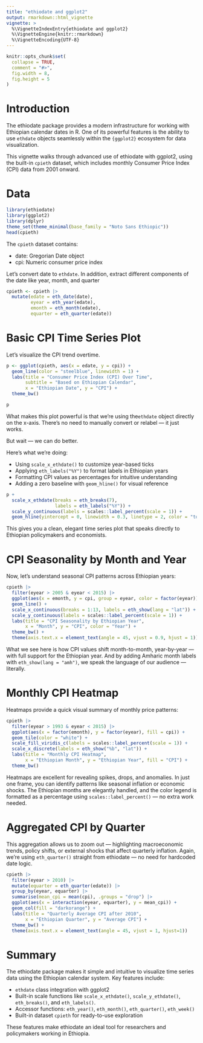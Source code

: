 ```yaml
---
title: "ethiodate and ggplot2"
output: rmarkdown::html_vignette
vignette: >
  %\VignetteIndexEntry{ethiodate and ggplot2}
  %\VignetteEngine{knitr::rmarkdown}
  %\VignetteEncoding{UTF-8}
---
```


```r
knitr::opts_chunk$set(
  collapse = TRUE,
  comment = "#>",
  fig.width = 8,
  fig.height = 5  
)
```

# Introduction

The ethiodate package provides a modern infrastructure for working with Ethiopian calendar dates in R. One of its powerful features is the ability to use `ethdate` objects seamlessly within the `{ggplot2}` ecosystem for data visualization.

This vignette walks through advanced use of ethiodate with ggplot2, using the built-in `cpieth` dataset, which includes monthly Consumer Price Index (CPI) data from 2001 onward.

# Data

```r
library(ethiodate)
library(ggplot2)
library(dplyr)
theme_set(theme_minimal(base_family = "Noto Sans Ethiopic"))
head(cpieth)
```

The `cpieth` dataset contains:

- date: Gregorian Date object
- cpi: Numeric consumer price index

Let’s convert date to `ethdate`. In addition, extract different components of the date like year, month, and quarter

```r
cpieth <- cpieth |>
  mutate(edate = eth_date(date),
         eyear = eth_year(edate),
         emonth = eth_month(edate),
         equarter = eth_quarter(edate))
```


# Basic CPI Time Series Plot

Let's visualize the CPI trend overtime.

```r
p <- ggplot(cpieth, aes(x = edate, y = cpi)) +
  geom_line(color = "steelblue", linewidth = 1) +
  labs(title = "Consumer Price Index (CPI) Over Time",
       subtitle = "Based on Ethiopian Calendar",
       x = "Ethiopian Date", y = "CPI") +
  theme_bw()

p
```

 What makes this plot powerful is that we're using the` ethdate` object directly on the x-axis. There’s no need to manually convert or relabel — it just works.

But wait — we can do better.

Here’s what we’re doing:

- Using `scale_x_ethdate()` to customize year-based ticks
- Applying `eth_labels("%Y")` to format labels in Ethiopian years
- Formatting CPI values as percentages for intuitive understanding
- Adding a zero baseline with `geom_hline()` for visual reference


```r
p + 
  scale_x_ethdate(breaks = eth_breaks(7),
                  labels = eth_labels("%Y")) + 
  scale_y_continuous(labels = scales::label_percent(scale = 1)) + 
  geom_hline(yintercept = 0, linewidth = 0.3, linetype = 2, color = "tomato")
```

This gives you a clean, elegant time series plot that speaks directly to Ethiopian policymakers and economists.


# CPI Seasonality by Month and Year

Now, let’s understand seasonal CPI patterns across Ethiopian years:

```r
cpieth |> 
  filter(eyear > 2005 & eyear < 2015) |> 
  ggplot(aes(x = emonth, y = cpi, group = eyear, color = factor(eyear))) +
  geom_line() +
  scale_x_continuous(breaks = 1:13, labels = eth_show(lang = "lat")) +
  scale_y_continuous(labels = scales::label_percent(scale = 1)) +
  labs(title = "CPI Seasonality by Ethiopian Year",
       x = "Month", y = "CPI", color = "Year") +
  theme_bw() + 
  theme(axis.text.x = element_text(angle = 45, vjust = 0.9, hjust = 1))

```


What we see here is how CPI values shift month-to-month, year-by-year — with full support for the Ethiopian year. And by adding Amharic month labels with `eth_show(lang = "amh")`, we speak the language of our audience — literally.

# Monthly CPI Heatmap

Heatmaps provide a quick visual summary of monthly price patterns:

```r
cpieth |> 
  filter(eyear > 1993 & eyear < 2015) |> 
  ggplot(aes(x = factor(emonth), y = factor(eyear), fill = cpi)) +
  geom_tile(color = "white") +
  scale_fill_viridis_c(labels = scales::label_percent(scale = 1)) +
  scale_x_discrete(labels = eth_show("%b", "lat")) +
  labs(title = "Monthly CPI Heatmap",
       x = "Ethiopian Month", y = "Ethiopian Year", fill = "CPI") +
  theme_bw()

```

Heatmaps are excellent for revealing spikes, drops, and anomalies. In just one frame, you can identify patterns like seasonal inflation or economic shocks. The Ethiopian months are elegantly handled, and the color legend is formatted as a percentage using `scales::label_percent()` — no extra work needed.

# Aggregated CPI by Quarter

This aggregation allows us to zoom out — highlighting macroeconomic trends, policy shifts, or external shocks that affect quarterly inflation. Again, we're using `eth_quarter()` straight from ethiodate — no need for hardcoded date logic.

```r
cpieth |>
  filter(eyear > 2010) |> 
  mutate(equarter = eth_quarter(edate)) |> 
  group_by(eyear, equarter) |>
  summarise(mean_cpi = mean(cpi), .groups = "drop") |> 
  ggplot(aes(x = interaction(eyear, equarter), y = mean_cpi)) +
  geom_col(fill = "darkorange") +
  labs(title = "Quarterly Average CPI after 2010",
       x = "Ethiopian Quarter", y = "Average CPI") +
  theme_bw() +
  theme(axis.text.x = element_text(angle = 45, vjust = 1, hjust=1))
```

# Summary

The ethiodate package makes it simple and intuitive to visualize time series data using the Ethiopian calendar system. Key features include:

- `ethdate` class integration with ggplot2
- Built-in scale functions like `scale_x_ethdate()`, `scale_y_ethdate()`, `eth_breaks()`, and `eth_labels()`.
- Accessor functions: `eth_year()`, `eth_month()`, `eth_quarter()`, `eth_week()`
- Built-in dataset `cpieth` for ready-to-use exploration

These features make ethiodate an ideal tool for researchers and policymakers working in Ethiopia.
